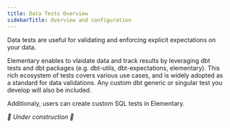 ```yaml
---
title: Data Tests Overview
sidebarTitle: Overview and configuration
---
```


Data tests are useful for validating and enforcing explicit expectations on your data.

Elementary enables to vlaidate data and track results by leveraging dbt tests and dbt packages (e.g. dbt-utils, dbt-expectations, elementary).
This rich ecosystem of tests covers various use cases, and is widely adopted as a standard for data validations.
Any custom dbt generic or singular test you develop will also be included.  

Additionaly, users can create custom SQL tests in Elementary.


_🚧 Under construction 🚧_